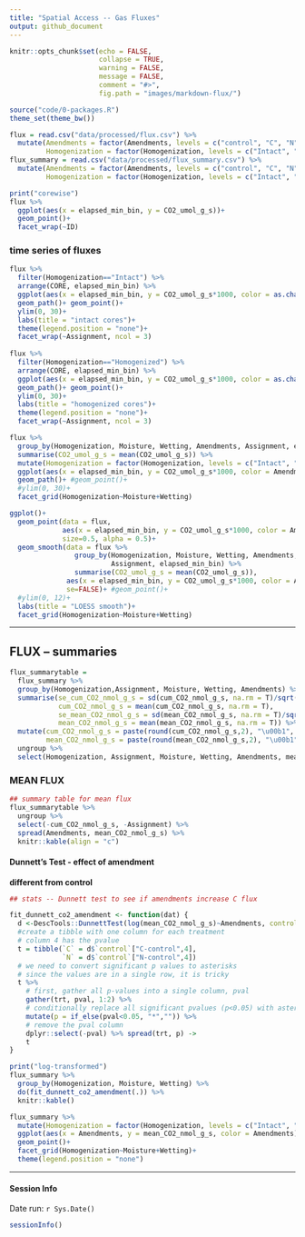 ```yaml
---
title: "Spatial Access -- Gas Fluxes"
output: github_document
---
```


```r
knitr::opts_chunk$set(echo = FALSE,
                      collapse = TRUE,
                      warning = FALSE,
                      message = FALSE,
                      comment = "#>",
                      fig.path = "images/markdown-flux/")
```

```r
source("code/0-packages.R")
theme_set(theme_bw())

flux = read.csv("data/processed/flux.csv") %>% 
  mutate(Amendments = factor(Amendments, levels = c("control", "C", "N")),
         Homogenization = factor(Homogenization, levels = c("Intact", "Homogenized")))
flux_summary = read.csv("data/processed/flux_summary.csv") %>% 
  mutate(Amendments = factor(Amendments, levels = c("control", "C", "N")),
         Homogenization = factor(Homogenization, levels = c("Intact", "Homogenized")))
```


```r
print("corewise")
flux %>% 
  ggplot(aes(x = elapsed_min_bin, y = CO2_umol_g_s))+
  geom_point()+
  facet_wrap(~ID)
```

### time series of fluxes  
 
```r
flux %>% 
  filter(Homogenization=="Intact") %>% 
  arrange(CORE, elapsed_min_bin) %>% 
  ggplot(aes(x = elapsed_min_bin, y = CO2_umol_g_s*1000, color = as.character(CORE)))+
  geom_path()+ geom_point()+
  ylim(0, 30)+
  labs(title = "intact cores")+
  theme(legend.position = "none")+
  facet_wrap(~Assignment, ncol = 3)
  
flux %>% 
  filter(Homogenization=="Homogenized") %>% 
  arrange(CORE, elapsed_min_bin) %>% 
  ggplot(aes(x = elapsed_min_bin, y = CO2_umol_g_s*1000, color = as.character(CORE)))+
  geom_path()+ geom_point()+
  ylim(0, 30)+
  labs(title = "homogenized cores")+
  theme(legend.position = "none")+
  facet_wrap(~Assignment, ncol = 3)
```

```r
flux %>% 
  group_by(Homogenization, Moisture, Wetting, Amendments, Assignment, elapsed_min_bin) %>% 
  summarise(CO2_umol_g_s = mean(CO2_umol_g_s)) %>% 
  mutate(Homogenization = factor(Homogenization, levels = c("Intact", "Homogenized"))) %>% 
  ggplot(aes(x = elapsed_min_bin, y = CO2_umol_g_s*1000, color = Amendments))+
  geom_path()+ #geom_point()+
  #ylim(0, 30)+
  facet_grid(Homogenization~Moisture+Wetting)

ggplot()+
  geom_point(data = flux, 
             aes(x = elapsed_min_bin, y = CO2_umol_g_s*1000, color = Amendments), 
             size=0.5, alpha = 0.5)+
  geom_smooth(data = flux %>% 
                group_by(Homogenization, Moisture, Wetting, Amendments, 
                         Assignment, elapsed_min_bin) %>%
                summarise(CO2_umol_g_s = mean(CO2_umol_g_s)),
              aes(x = elapsed_min_bin, y = CO2_umol_g_s*1000, color = Amendments),
              se=FALSE)+ #geom_point()+
  #ylim(0, 12)+
  labs(title = "LOESS smooth")+
  facet_grid(Homogenization~Moisture+Wetting)
```




---


## FLUX -- summaries

```r
flux_summarytable =
  flux_summary %>% 
  group_by(Homogenization,Assignment, Moisture, Wetting, Amendments) %>% 
  summarise(se_cum_CO2_nmol_g_s = sd(cum_CO2_nmol_g_s, na.rm = T)/sqrt(n()),
            cum_CO2_nmol_g_s = mean(cum_CO2_nmol_g_s, na.rm = T),
            se_mean_CO2_nmol_g_s = sd(mean_CO2_nmol_g_s, na.rm = T)/sqrt(n()),
            mean_CO2_nmol_g_s = mean(mean_CO2_nmol_g_s, na.rm = T)) %>% 
  mutate(cum_CO2_nmol_g_s = paste(round(cum_CO2_nmol_g_s,2), "\u00b1", round(se_cum_CO2_nmol_g_s,2)),
         mean_CO2_nmol_g_s = paste(round(mean_CO2_nmol_g_s,2), "\u00b1", round(se_mean_CO2_nmol_g_s,2))) %>% 
  ungroup %>% 
  select(Homogenization, Assignment, Moisture, Wetting, Amendments, mean_CO2_nmol_g_s, cum_CO2_nmol_g_s) 
```

### MEAN FLUX

```r
## summary table for mean flux
flux_summarytable %>% 
  ungroup %>% 
  select(-cum_CO2_nmol_g_s, -Assignment) %>% 
  spread(Amendments, mean_CO2_nmol_g_s) %>% 
  knitr::kable(align = "c")
```


#### Dunnett's Test - effect of amendment  
**different from control** 

```r
## stats -- Dunnett test to see if amendments increase C flux

fit_dunnett_co2_amendment <- function(dat) {
  d <-DescTools::DunnettTest(log(mean_CO2_nmol_g_s)~Amendments, control = "control", data = dat)
  #create a tibble with one column for each treatment
  # column 4 has the pvalue
  t = tibble(`C` = d$`control`["C-control",4], 
             `N` = d$`control`["N-control",4])
  # we need to convert significant p values to asterisks
  # since the values are in a single row, it is tricky
  t %>% 
    # first, gather all p-values into a single column, pval
    gather(trt, pval, 1:2) %>% 
    # conditionally replace all significant pvalues (p<0.05) with asterisks and the rest remain blank
    mutate(p = if_else(pval<0.05, "*","")) %>% 
    # remove the pval column
    dplyr::select(-pval) %>% spread(trt, p) ->
    t
}

print("log-transformed")
flux_summary %>% 
  group_by(Homogenization, Moisture, Wetting) %>% 
  do(fit_dunnett_co2_amendment(.)) %>% 
  knitr::kable()
```


```r
flux_summary %>% 
  mutate(Homogenization = factor(Homogenization, levels = c("Intact", "Homogenized"))) %>% 
  ggplot(aes(x = Amendments, y = mean_CO2_nmol_g_s, color = Amendments))+
  geom_point()+
  facet_grid(Homogenization~Moisture+Wetting)+
  theme(legend.position = "none")
```


---
#### Session Info

Date run: `r Sys.Date()`

```r
sessionInfo()
```

